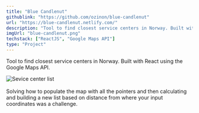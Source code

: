 ```yaml
---
title: "Blue Candlenut"
githublink: "https://github.com/ozinon/blue-candlenut"
url: "https://blue-candlenut.netlify.com/"
description: "Tool to find closest service centers in Norway. Built with React using the Google Maps API."
imgUrl: "blue-candlenut.png"
techstack: ["ReactJS", "Google Maps API"]
type: "Project"
---
```


Tool to find closest service centers in Norway. Built with React using the Google Maps API.

<div class="w-64 float-right m-4">
  <img
    src="../../assets/projects/blue_candlenut_searched.png"
    alt="Sevice center list"
  />
</div>
<br />
Solving how to populate the map with all the pointers and then calculating and building a new list based on distance from where your input coordinates was a challenge.
